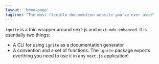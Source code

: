 ```yaml
---
layout: 'home-page'
tagline: "The most flexible documention website you've ever used"
---
```


`ignite` is a thin wrapper around next-js and `next-mdx-enhanced`.
It is esentially two things:

- A CLI for using `ignite` as a documentation generator 
- A convention and a set of functions. The `ignite` package exports everthing you need to use it in any `next.js` application!
